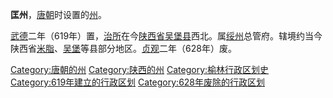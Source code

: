 '''匡州'''，[[唐朝|唐朝]]时设置的[[州|州]]。

[[武德|武德]]二年（619年）置，[[治所|治所]]在今[[陕西省|陕西省]][[吴堡县|吴堡县]]西北。属[[绥州|绥州]]总管府。辖境约当今陕西省[[米脂县|米脂]]、[[吴堡县|吴堡]]等县部分地区。[[貞觀_(唐朝)|贞观]]二年（628年）废。

{{唐朝行政区划小作品}}
[[Category:唐朝的州|Category:唐朝的州]]
[[Category:陕西的州|Category:陕西的州]]
[[Category:榆林行政区划史|Category:榆林行政区划史]]
[[Category:619年建立的行政区划|Category:619年建立的行政区划]]
[[Category:628年废除的行政区划|Category:628年废除的行政区划]]